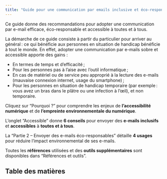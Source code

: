 ```yaml
---
title: "Guide pour une communication par emails inclusive et éco-responsable"
---
```


Ce guide donne des recommandations pour adopter une communication par e-mail efficace, éco-responsable et accessible à toutes et à tous.  

La démarche de ce guide consiste à partir du particulier pour arriver au général : ce qui bénéficie aux personnes en situation de handicap bénéficie à tout le monde. En effet, adopter une communication par e-mails sobre et accessible apporte des gains :  

- En termes de temps et d’efficacité ; 
- Pour les personnes pas à l’aise avec l’outil informatique ; 
- En cas de matériel ou de service peu approprié à la lecture des e-mails (mauvaise connexion internet, usage du smartphone) ; 
- Pour les personnes en situation de handicap temporaire (par exemple : vous avez un bras dans le plâtre ou une infection à l’œil), et non temporaire. 

Cliquez sur "Pourquoi ?" <!-- ajouter lien vers page --> pour comprendre les enjeux de **l'accessibilité numérique** et de **l’empreinte environnementale du numérique**.

L'onglet "Accessible" <!-- ajouter lien vers cette page --> donne **6 conseils** pour envoyer des **e-mails inclusifs** et **accessibles** à **toutes et à tous**.

La "Partie 2 – Envoyer des e-mails éco-responsables" <!-- ajouter lien vers cette page --> détaille **4 usages** pour réduire l'impact environnemental de ses e-mails.

Toutes les **références** utilisées et des **outils supplémentaires** sont disponibles dans "Références et outils". <!-- ajouter lien vers page --> 

## Table des matières <!-- ajouter liens vers cette partie --> 
